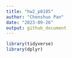 ```yaml
---
title: "hw2_p8105"
author: "Chenshuo Pan"
date: "2023-09-26"
output: github_document
---
```


```r
library(tidyverse)
library(dplyr)
```

```r

```

